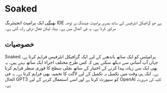 
# Soaked 

[بھیگی](https://soaked-prompts.vercel.app) ایک پرامپٹ انجینئرنگ IDE ہے جو
گرافیکل انٹرفیس کے ساتھ بصری پرامپٹ چیننگ پر توجہ مرکوز کرتا ہے۔ یہ فی الحال میں ہے۔
بیٹا، لیکن فعال ترقی رک گئی ہے۔

## خصوصیات

Soaked پرامپٹس کو ایک ساتھ باندھنے کے لیے ایک گرافیکل انٹرفیس فراہم کرتا ہے،
جہاں آپ آسانی سے دیکھ سکتے ہیں کہ کس طرح مختلف اجزاء ایک ساتھ بہتے ہیں۔ یہ بھی
ایک سے زیادہ پیدا کرنے کے اختیار کے ساتھ نچلی سطح کا فوری منظر فراہم کرتا ہے۔
ایک ہی وقت میں تکمیل یہ تکمیل کے لیے لاگت کا تخمینہ بھی فراہم کرتا ہے۔ یہ فی الحال GPT3 کو سپورٹ کرتا ہے اور اسے استعمال کرنے کے لیے OpenAI کلید کی ضرورت ہے۔
